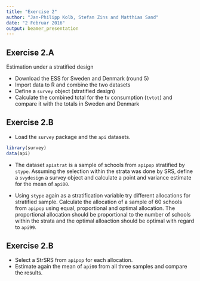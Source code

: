 ```yaml
---
title: "Exercise 2"
author: "Jan-Philipp Kolb, Stefan Zins and Matthias Sand"
date: "2 Februar 2016"
output: beamer_presentation
---
```



## Exercise 2.A

Estimation  under a stratified design

- Download the ESS for Sweden and Denmark (round 5)
- Import data to R and combine the two datasets
- Define a `survey` object (stratified design)
- Calculate the combined total for the tv consumption (`tvtot`) and compare it with the totals in Sweden and Denmark


## Exercise 2.B


- Load the `survey` package and the `api` datasets.

```r
library(survey)
data(api)
```


- The dataset `apistrat` is a sample of schools from `apipop` stratified by `stype`. Assuming the selection within the strata was done by SRS, define a `svydesign` a survey object and calculate a point and variance estimate for the mean of `api00`. 

- Using `stype` again as a stratification variable try different allocations for stratified sample. Calculate the allocation of a sample of 60 schools from `apipop` using equal, proportional and optimal allocation. The proportional allocation should be proportional to the number of schools within the strata and the optimal alloaction should be optimal with regard to `api99`.

## Exercise 2.B

- Select a StrSRS from `apipop` for each allocation.
- Estimate again the mean of `api00` from all three samples and compare the results.



